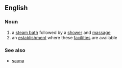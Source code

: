 ==English==
===Noun===
{{wikipedia}}
# a [[steam bath]] followed by a [[shower]] and [[massage]]
# an [[establishment]] where these [[facilities]] are available
===See also===
*[[sauna]]